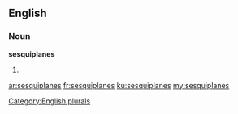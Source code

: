==English==

===Noun===
'''sesquiplanes'''

# {{plural of|[[sesquiplane]]}}

[[Category:English plurals]]

[[ar:sesquiplanes]]
[[fr:sesquiplanes]]
[[ku:sesquiplanes]]
[[my:sesquiplanes]]